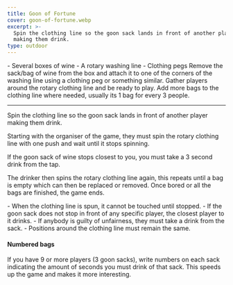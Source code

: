 ```yaml
---
title: Goon of Fortune
cover: goon-of-fortune.webp
excerpt: >-
  Spin the clothing line so the goon sack lands in front of another player
  making them drink.
type: outdoor
---
```


<GameHero
  cover="/images/goon-of-fortune.webp"
  alt="Goon of Fortune"
/>

<GameSection title="Equipment" icon="/images/liquor.webp">
-   Several boxes of wine
-   A rotary washing line
-   Clothing pegs
</GameSection>

<GameSection title="Setup" icon="/images/settings.webp">
Remove the sack/bag of wine from the box and attach it to one of the corners of the washing line using a clothing peg or something similar. Gather players around the rotary clothing line and be ready to play. Add more bags to the clothing line where needed, usually its 1 bag for every 3 people.

* * *
</GameSection>

<GameSection title="Aim of the Game" icon="/images/target.webp">
<p>Spin the clothing line so the goon sack lands in front of another player making them drink.</p>
</GameSection>

<GameSection title="How to Play" icon="/images/question.webp">
Starting with the organiser of the game, they must spin the rotary clothing line with one push and wait until it stops spinning.

If the goon sack of wine stops closest to you, you must take a 3 second drink from the tap.

The drinker then spins the rotary clothing line again, this repeats until a bag is empty which can then be replaced or removed. Once bored or all the bags are finished, the game ends.
</GameSection>

<GameSection title="Rules" icon="/images/rules.webp">
-   When the clothing line is spun, it cannot be touched until stopped.
-   If the goon sack does not stop in front of any specific player, the closest player to it drinks.
-   If anybody is guilty of unfairness, they must take a drink from the sack.
-   Positions around the clothing line must remain the same.
</GameSection>

<GameSection title="Special Edition" icon="/images/special.webp">

<h4>Numbered bags</h4>

<p>If you have 9 or more players (3 goon sacks), write numbers on each sack indicating the amount of seconds you must drink of that sack. This speeds up the game and makes it more interesting.</p>
</GameSection>

<ShareButtons title="Goon of Fortune" />

<FeedbackCard>
</FeedbackCard>
